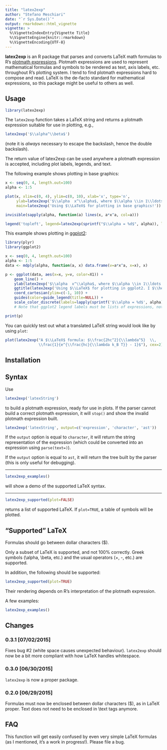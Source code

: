 ```yaml
---
title: "latex2exp"
author: "Stefano Meschiari"
date: "`r Sys.Date()`"
output: rmarkdown::html_vignette
vignette: >
  %\VignetteIndexEntry{Vignette Title}
  %\VignetteEngine{knitr::rmarkdown}
  %\VignetteEncoding{UTF-8}
---
```

**latex2exp** is an R package that parses and converts LaTeX math formulas to R's [plotmath expressions](http://stat.ethz.ch/R-manual/R-patched/library/grDevices/html/plotmath.html). Plotmath expressions are used to represent mathematical formulas and symbols to be rendered as text, axis labels, etc. throughout R's plotting system. I tend to find plotmath expressions hard to compose and read. LaTeX is the de-facto standard for mathematical expressions, so this package might be useful to others as well.

## Usage
```r
library(latex2exp)
```

The `latex2exp` function takes a LaTeX string and returns a plotmath expression suitable for use in plotting, e.g.,

```r
latex2exp('$\\alpha^\\beta$')
```
(note it is *always* necessary to escape the backslash, hence the double backslash).

The return value of latex2exp can be used anywhere a plotmath expression is accepted, including plot labels, legends, and text. 

The following example shows plotting in base graphics:
```r
x <- seq(0, 4, length.out=100)
alpha <- 1:5

plot(x, xlim=c(0, 4), ylim=c(0, 10), xlab='x', type='n',
     ylab=latex2exp('$\\alpha  x^\\alpha$, where $\\alpha \\in 1\\ldots 5$'),  
     main=latex2exp('Using $\\LaTeX$ for plotting in base graphics!'))

invisible(sapply(alpha, function(a) lines(x, a*x^a, col=a)))

legend('topleft', legend=latex2exp(sprintf("$\\alpha = %d$", alpha)), lwd=1, col=alpha)
```

This example shows plotting in [ggplot2](http://ggplot2.org):
```r
library(plyr)
library(ggplot2)

x <- seq(0, 4, length.out=100)
alpha <- 1:5
data <- mdply(alpha, function(a, x) data.frame(v=a*x^a, x=x), x)

p <- ggplot(data, aes(x=x, y=v, color=X1)) +
    geom_line() + 
    ylab(latex2exp('$\\alpha  x^\\alpha$, where $\\alpha \\in 1\\ldots 5$')) +
    ggtitle(latex2exp('Using $\\LaTeX$ for plotting in ggplot2. I $\\heartsuit$ ggplot!')) +
    coord_cartesian(ylim=c(-1, 10)) +
    guides(color=guide_legend(title=NULL)) +
    scale_color_discrete(labels=lapply(sprintf('$\\alpha = %d$', alpha), latex2exp)) 
    # Note that ggplot2 legend labels must be lists of expressions, not vectors of expressions

print(p)
```

You can quickly test out what a translated LaTeX string would look like by using `plot`: 
```r
plot(latex2exp("A $\\LaTeX$ formula: $\\frac{2hc^2}{\\lambda^5}  \\, 
               \\frac{1}{e^{\\frac{hc}{\\lambda k_B T}} - 1}$"), cex=2)
```

## Installation


## Syntax
Use
```r
latex2exp('latexString')
```
to build a plotmath expression, ready for use in plots. If the parser cannot build a correct plotmath expression, it will `stop()` and show the invalid plotmath expression built.

```r
latex2exp('latexString', output=c('expression', 'character', 'ast'))
```
If the `output` option is equal to `character`, it will return the string representation of the expression (which could be converted into an expression using `parse(text=)`).

If the `output` option is equal to `ast`, it will return the tree built by the parser (this is only useful for debugging).

- - -

```r
latex2exp_examples()
```
will show a demo of the supported LaTeX syntax.

- - -
```r
latex2exp_supported(plot=FALSE)
```
returns a list of supported LaTeX. If `plot=TRUE`, a table of symbols will be plotted.


## "Supported" LaTeX
Formulas should go between dollar characters ($).

Only a subset of LaTeX is supported, and not 100% correctly. Greek symbols (\\alpha, \\beta, etc.) and the usual operators (+, -, etc.) are supported.

In addition, the following should be supported:
```r
latex2exp_supported(plot=TRUE)
``` 

Their rendering depends on R's interpretation of the plotmath expression.

A few examples:

```r
latex2exp_examples()
```

## Changes
### 0.3.1 [07/02/2015]
Fixes bug #2 (white space causes unexpected behaviour). `latex2exp` should now be a bit more compliant with how LaTeX handles whitespace.

### 0.3.0 [06/30/2015]
`latex2exp` is now a proper package.

### 0.2.0 [06/29/2015]
Formulas must now be enclosed between dollar characters ($), as in LaTeX proper. Text does not need to be enclosed in \\text tags anymore.

## FAQ
This function will get easily confused by even very simple LaTeX formulas (as I mentioned, it's a work in progress!). Please file a bug. 


